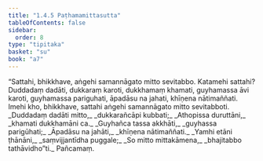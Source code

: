 ```yaml
---
title: "1.4.5 Paṭhamamittasutta"
tableOfContents: false
sidebar:
  order: 8
type: "tipitaka"
basket: "su"
book: "a7"
---
```



<DynamicBreadcrumb />

<Division number="36" book="a7" bookNo="16" page="421">

<Paragraph number="192" book="a7">
“Sattahi, bhikkhave, aṅgehi samannāgato mitto sevitabbo. Katamehi sattahi? Duddadaṃ dadāti, dukkaraṃ karoti, dukkhamaṃ khamati, guyhamassa āvi karoti, guyhamassa pariguhati, āpadāsu na jahati, khīṇena nātimaññati. Imehi kho, bhikkhave, sattahi aṅgehi samannāgato mitto sevitabboti.
</Paragraph>

<Paragraph number="193" type="verses" book="a7">
_Duddadaṃ dadāti mitto,_  
_dukkarañcāpi kubbati;_  
_Athopissa duruttāni,_  
_khamati dukkhamāni ca._  

</Paragraph>

<Paragraph number="194" type="verses" book="a7">
_Guyhañca tassa akkhāti,_  
_guyhassa parigūhati;_  
_Āpadāsu na jahāti,_  
_khīṇena nātimaññati._  

</Paragraph>

<Paragraph number="195" type="verses" book="a7">
_Yamhi etāni ṭhānāni,_  
_saṃvijjantīdha puggale;_  
_So mitto mittakāmena,_  
_bhajitabbo tathāvidho”ti._  


</Paragraph>
</Division>

<Paragraph number="196" type="center" book="a7">
Pañcamaṃ.
</Paragraph>